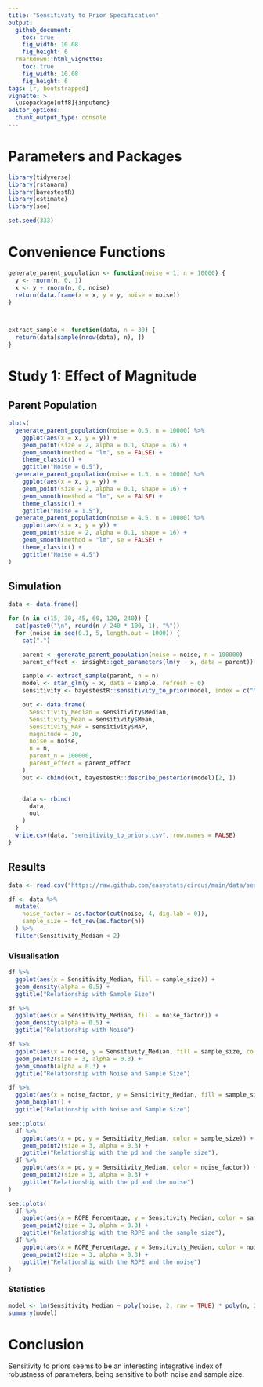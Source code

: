 ```yaml
---
title: "Sensitivity to Prior Specification"
output: 
  github_document:
    toc: true
    fig_width: 10.08
    fig_height: 6
  rmarkdown::html_vignette:
    toc: true
    fig_width: 10.08
    fig_height: 6
tags: [r, bootstrapped]
vignette: >
  \usepackage[utf8]{inputenc}
editor_options: 
  chunk_output_type: console
---
```



# Parameters and Packages


```r
library(tidyverse)
library(rstanarm)
library(bayestestR)
library(estimate)
library(see)

set.seed(333)
```



# Convenience Functions


```r
generate_parent_population <- function(noise = 1, n = 10000) {
  y <- rnorm(n, 0, 1)
  x <- y + rnorm(n, 0, noise)
  return(data.frame(x = x, y = y, noise = noise))
}



extract_sample <- function(data, n = 30) {
  return(data[sample(nrow(data), n), ])
}
```


# Study 1: Effect of Magnitude

## Parent Population
```r
plots(
  generate_parent_population(noise = 0.5, n = 10000) %>%
    ggplot(aes(x = x, y = y)) +
    geom_point(size = 2, alpha = 0.1, shape = 16) +
    geom_smooth(method = "lm", se = FALSE) +
    theme_classic() +
    ggtitle("Noise = 0.5"),
  generate_parent_population(noise = 1.5, n = 10000) %>%
    ggplot(aes(x = x, y = y)) +
    geom_point(size = 2, alpha = 0.1, shape = 16) +
    geom_smooth(method = "lm", se = FALSE) +
    theme_classic() +
    ggtitle("Noise = 1.5"),
  generate_parent_population(noise = 4.5, n = 10000) %>%
    ggplot(aes(x = x, y = y)) +
    geom_point(size = 2, alpha = 0.1, shape = 16) +
    geom_smooth(method = "lm", se = FALSE) +
    theme_classic() +
    ggtitle("Noise = 4.5")
)
```

## Simulation

```r
data <- data.frame()

for (n in c(15, 30, 45, 60, 120, 240)) {
  cat(paste0("\n", round(n / 240 * 100, 1), "%"))
  for (noise in seq(0.1, 5, length.out = 1000)) {
    cat(".")

    parent <- generate_parent_population(noise = noise, n = 100000)
    parent_effect <- insight::get_parameters(lm(y ~ x, data = parent))[2, 2]

    sample <- extract_sample(parent, n = n)
    model <- stan_glm(y ~ x, data = sample, refresh = 0)
    sensitivity <- bayestestR::sensitivity_to_prior(model, index = c("Median", "Mean", "MAP"), magnitude = 10)

    out <- data.frame(
      Sensitivity_Median = sensitivity$Median,
      Sensitivity_Mean = sensitivity$Mean,
      Sensitivity_MAP = sensitivity$MAP,
      magnitude = 10,
      noise = noise,
      n = n,
      parent_n = 100000,
      parent_effect = parent_effect
    )
    out <- cbind(out, bayestestR::describe_posterior(model)[2, ])


    data <- rbind(
      data,
      out
    )
  }
  write.csv(data, "sensitivity_to_priors.csv", row.names = FALSE)
}
```



## Results

```r
data <- read.csv("https://raw.github.com/easystats/circus/main/data/sensitivity_to_priors.csv")

df <- data %>%
  mutate(
    noise_factor = as.factor(cut(noise, 4, dig.lab = 0)),
    sample_size = fct_rev(as.factor(n))
  ) %>%
  filter(Sensitivity_Median < 2)
```

### Visualisation

```r
df %>%
  ggplot(aes(x = Sensitivity_Median, fill = sample_size)) +
  geom_density(alpha = 0.5) +
  ggtitle("Relationship with Sample Size")
```

```r
df %>%
  ggplot(aes(x = Sensitivity_Median, fill = noise_factor)) +
  geom_density(alpha = 0.5) +
  ggtitle("Relationship with Noise")
```

```r
df %>%
  ggplot(aes(x = noise, y = Sensitivity_Median, fill = sample_size, color = sample_size)) +
  geom_point2(size = 3, alpha = 0.3) +
  geom_smooth(alpha = 0.3) +
  ggtitle("Relationship with Noise and Sample Size")
```

```r
df %>%
  ggplot(aes(x = noise_factor, y = Sensitivity_Median, fill = sample_size)) +
  geom_boxplot() +
  ggtitle("Relationship with Noise and Sample Size")
```

```r
see::plots(
  df %>%
    ggplot(aes(x = pd, y = Sensitivity_Median, color = sample_size)) +
    geom_point2(size = 3, alpha = 0.3) +
    ggtitle("Relationship with the pd and the sample size"),
  df %>%
    ggplot(aes(x = pd, y = Sensitivity_Median, color = noise_factor)) +
    geom_point2(size = 3, alpha = 0.3) +
    ggtitle("Relationship with the pd and the noise")
)
```

```r
see::plots(
  df %>%
    ggplot(aes(x = ROPE_Percentage, y = Sensitivity_Median, color = sample_size)) +
    geom_point2(size = 3, alpha = 0.3) +
    ggtitle("Relationship with the ROPE and the sample size"),
  df %>%
    ggplot(aes(x = ROPE_Percentage, y = Sensitivity_Median, color = noise_factor)) +
    geom_point2(size = 3, alpha = 0.3) +
    ggtitle("Relationship with the ROPE and the noise")
)
```


### Statistics

```r
model <- lm(Sensitivity_Median ~ poly(noise, 2, raw = TRUE) * poly(n, 2, raw = TRUE), data = df)
summary(model)
```

# Conclusion

Sensitivity to priors seems to be an interesting integrative index of robustness of parameters, being sensitive to both noise and sample size.
